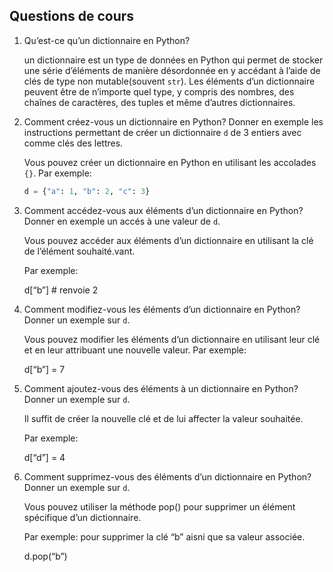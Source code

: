 ## Questions de cours

1. Qu'est-ce qu'un dictionnaire en Python?

   ::: correction

   un dictionnaire est un type de données en Python qui permet de stocker une série d'éléments de
   manière désordonnée en y accédant à l'aide de clés de type non mutable(souvent `str`). Les
   éléments d'un dictionnaire peuvent être de n'importe quel type, y compris des nombres, des
   chaînes de caractères, des tuples et même d'autres dictionnaires.

   :::

2. Comment créez-vous un dictionnaire en Python? Donner en exemple les instructions permettant de créer
   un dictionnaire `d` de 3 entiers avec comme clés des lettres.
   
   ::: correction

   Vous pouvez créer un dictionnaire en Python en utilisant les accolades `{}`. Par exemple:
   
   ```python
   d = {"a": 1, "b": 2, "c": 3}
   ```

   :::

3. Comment accédez-vous aux éléments d'un dictionnaire en Python? Donner en exemple un accés à une
   valeur de `d`.
   

   ::: correction

   Vous pouvez accéder aux éléments d'un dictionnaire en utilisant la clé de l'élément souhaité.vant.
   
   Par exemple:
   
   d["b"] # renvoie 2

   :::

4. Comment modifiez-vous les éléments d'un dictionnaire en Python? Donner un exemple sur `d`.
   

   ::: correction

   Vous pouvez modifier les éléments d'un dictionnaire en utilisant leur clé et en leur attribuant une
   nouvelle valeur. Par exemple:

   d["b"] = 7

   :::

5. Comment ajoutez-vous des éléments à un dictionnaire en Python? Donner un exemple sur `d`.

   ::: correction

   Il suffit de créer la nouvelle clé et de lui affecter la valeur souhaitée.
   
   Par exemple:

   d["d"] = 4
   
   :::

6. Comment supprimez-vous des éléments d'un dictionnaire en Python? Donner un exemple sur `d`.

   ::: correction

   Vous pouvez utiliser la méthode pop() pour supprimer un élément spécifique d'un dictionnaire.
   
   Par exemple: pour supprimer la clé "b" aisni que sa valeur associée.
   
   d.pop("b")

   :::

